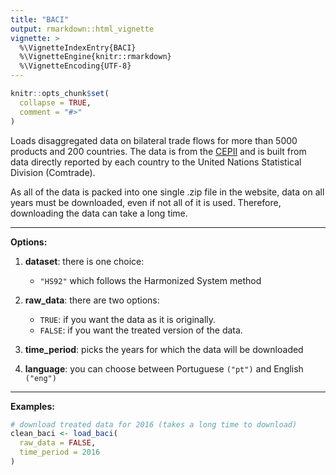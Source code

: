 ---
title: "BACI"
output: rmarkdown::html_vignette
vignette: >
  %\VignetteIndexEntry{BACI}
  %\VignetteEngine{knitr::rmarkdown}
  %\VignetteEncoding{UTF-8}
---

```{r, include = FALSE}
knitr::opts_chunk$set(
  collapse = TRUE,
  comment = "#>"
)
```

Loads disaggregated data on bilateral trade flows for more than 5000 products and 200 countries. The data is from the [CEPII](http://www.cepii.fr/CEPII/en/bdd_modele/bdd_modele_item.asp?id=37) and is built from data directly reported by each country to the United Nations Statistical Division (Comtrade).

As all of the data is packed into one single .zip file in the website, data on all years must be downloaded, even if not all of it is used. Therefore, downloading the data can take a long time.

***
**Options:**

  1. **dataset**: there is one choice:
      * `"HS92"` which follows the Harmonized System method

  2. **raw_data**: there are two options:
      * `TRUE`: if you want the data as it is originally.
      * `FALSE`: if you want the treated version of the data. 
  
  3. **time_period**: picks the years for which the data will be downloaded

  4. **language**: you can choose between Portuguese `("pt")` and English `("eng")`
  
***

**Examples:**
  
```{r eval=FALSE}
# download treated data for 2016 (takes a long time to download)
clean_baci <- load_baci(
  raw_data = FALSE,
  time_period = 2016
)
```
